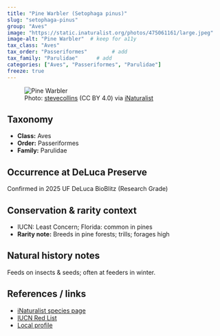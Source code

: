 ```yaml
---
title: "Pine Warbler (Setophaga pinus)"
slug: "setophaga-pinus"
group: "Aves"
image: "https://static.inaturalist.org/photos/475061161/large.jpeg"        # keep for thumbnails
image-alt: "Pine Warbler"  # keep for a11y
tax_class: "Aves"
tax_order: "Passeriformes"        # add
tax_family: "Parulidae"      # add
categories: ["Aves", "Passeriformes", "Parulidae"]
freeze: true
---
```


<figure class="species-figure">
  <img src="https://static.inaturalist.org/photos/475061161/large.jpeg" alt="Pine Warbler" class="species-photo" />
  <figcaption class="photo-credit">Photo: <a href="https://www.inaturalist.org/people/stevecollins">stevecollins</a> (CC BY 4.0) via <a href="https://www.inaturalist.org/observations/264561137">iNaturalist</a></figcaption>
</figure>

## Taxonomy
- **Class:** Aves
- **Order:** Passeriformes
- **Family:** Parulidae

## Occurrence at DeLuca Preserve
Confirmed in 2025 UF DeLuca BioBlitz (Research Grade)

## Conservation & rarity context
- IUCN: Least Concern; Florida: common in pines
- **Rarity note:** Breeds in pine forests; trills; forages high

## Natural history notes
Feeds on insects & seeds; often at feeders in winter.

## References / links
- [iNaturalist species page](https://www.inaturalist.org/taxa/145244-Setophaga-pinus)
- [IUCN Red List](NA)
- [Local profile](NA)
